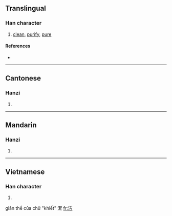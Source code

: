 {{see|潔}}
==Translingual==

===Han character===
{{Han char|rn=85|rad=水|as=06|sn=9|four=3416<sub>1</sub>|canj=水土口 (EGR)}}

# [[clean]], [[purify]], [[pure]]

====References====
* {{Han ref|kx=0619.150|dkj=17350|dj=1014.100|hdz=31602.010|uh=6D01|ud=27905|bh=CFA1|bd=53153}}

----

==Cantonese==

===Hanzi===
{{yue-hanzi|jyut=|y=git3}}

# {{defn|Cantonese}}

----

==Mandarin==

===Hanzi===
{{cmn-hanzi|tra=潔|pin=[[jí]] ([[ji2]]), [[jié]] ([[jie2]])|wg=chi<sup>2</sup>, chieh<sup>2</sup>}}

# {{defn|Mandarin}}

----

==Vietnamese==

===Han character===
{{vi-hantu|khiết}}

# {{defn|Vietnamese}}
giản thể của chữ "khiết" 潔
[[fr:洁]]